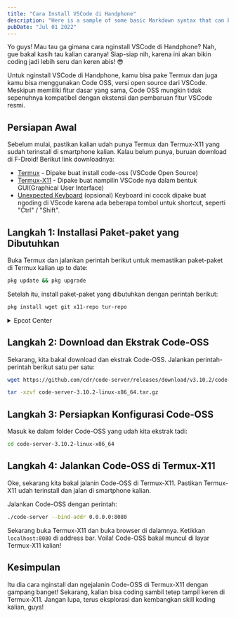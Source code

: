 ```yaml
---
title: "Cara Install VSCode di Handphone"
description: "Here is a sample of some basic Markdown syntax that can be used when writing Markdown content in Astro."
pubDate: "Jul 01 2022"
---
```


Yo guys! Mau tau ga gimana cara nginstall VSCode di Handphone? Nah, gue bakal kasih tau kalian caranya! Siap-siap nih, karena ini akan bikin coding jadi lebih seru dan keren abis! 😎

Untuk nginstall VSCode di Handphone, kamu bisa pake Termux dan juga kamu bisa menggunakan Code OSS, versi open source dari VSCode. Meskipun memiliki fitur dasar yang sama, Code OSS mungkin tidak sepenuhnya kompatibel dengan ekstensi dan pembaruan fitur VSCode resmi.

## Persiapan Awal

Sebelum mulai, pastikan kalian udah punya Termux dan Termux-X11 yang sudah terinstall di smartphone kalian. Kalau belum punya, buruan download di F-Droid! Berikut link downloadnya:

- [Termux](link_ke_download_termux) - Dipake buat install code-oss (VSCode Open Source)
- [Termux-X11](link_ke_download_termux_x11) - Dipake buat nampilin VSCode nya dalam bentuk GUI(Graphical User Interface)
- [Unexpected Keyboard](hrkrkk) (opsional) Keyboard ini cocok dipake buat ngoding di VScode karena ada beberapa tombol untuk shortcut, seperti "Ctrl" / "Shift".

## Langkah 1: Installasi Paket-paket yang Dibutuhkan

Buka Termux dan jalankan perintah berikut untuk memastikan paket-paket di Termux kalian up to date:

```bash
pkg update && pkg upgrade
```

Setelah itu, install paket-paket yang dibutuhkan dengan perintah berikut:

```bash
pkg install wget git x11-repo tur-repo
```

<details>
  <summary>Epcot Center</summary>
  <p>
    Epcot is a theme park at Walt Disney World Resort featuring exciting
    attractions, international pavilions, award-winning fireworks and seasonal
    special events.
  </p>
</details>

## Langkah 2: Download dan Ekstrak Code-OSS

Sekarang, kita bakal download dan ekstrak Code-OSS. Jalankan perintah-perintah berikut satu per satu:

```bash
wget https://github.com/cdr/code-server/releases/download/v3.10.2/code-server-3.10.2-linux-x86_64.tar.gz

tar -xzvf code-server-3.10.2-linux-x86_64.tar.gz
```

## Langkah 3: Persiapkan Konfigurasi Code-OSS

Masuk ke dalam folder Code-OSS yang udah kita ekstrak tadi:

```bash
cd code-server-3.10.2-linux-x86_64
```

## Langkah 4: Jalankan Code-OSS di Termux-X11

Oke, sekarang kita bakal jalanin Code-OSS di Termux-X11. Pastikan Termux-X11 udah terinstall dan jalan di smartphone kalian.

Jalankan Code-OSS dengan perintah:

```bash
./code-server --bind-addr 0.0.0.0:8080
```

Sekarang buka Termux-X11 dan buka browser di dalamnya. Ketikkan `localhost:8080` di address bar. Voila! Code-OSS bakal muncul di layar Termux-X11 kalian!

## Kesimpulan

Itu dia cara nginstall dan ngejalanin Code-OSS di Termux-X11 dengan gampang banget! Sekarang, kalian bisa coding sambil tetep tampil keren di Termux-X11. Jangan lupa, terus eksplorasi dan kembangkan skill koding kalian, guys!
